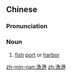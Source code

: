 {{also|渔港}}
==Chinese==
{{zh-forms|s=渔港}}

===Pronunciation===
{{zh-pron
|m=yúgǎng
|c=jyu4 gong2
|mn=qz:hîr-káng/tp:hû-káng/kh,xm,zz:hî-káng
|cat=n
}}

===Noun===
{{zh-noun}}

# [[fish]] [[port]] or [[harbor]]

[[zh-min-nan:漁港]]
[[zh:漁港]]
